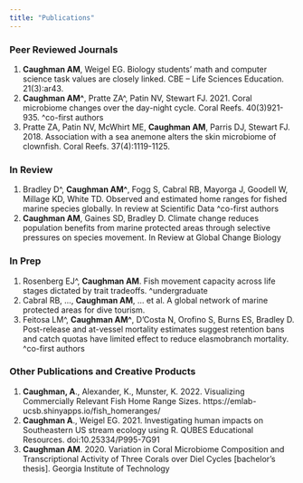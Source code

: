 ```yaml
---
title: "Publications"
---
```


### Peer Reviewed Journals

1. **Caughman AM**, Weigel EG. Biology students’ math and computer science task values are closely linked. CBE – Life Sciences Education. 21(3):ar43.
2.	**Caughman AM^**, Pratte ZA^, Patin NV, Stewart FJ. 2021. Coral microbiome changes over the day-night cycle. Coral Reefs. 40(3)921-935. ^co-first authors
3.	Pratte ZA, Patin NV, McWhirt ME, **Caughman AM**, Parris DJ, Stewart FJ. 2018. Association with a sea anemone alters the skin microbiome of clownfish. Coral Reefs. 37(4):1119-1125.

### In Review

1.	Bradley D^, **Caughman AM^**, Fogg S, Cabral RB, Mayorga J, Goodell W, Millage KD, White TD. Observed and estimated home ranges for fished marine species globally. In review at Scientific Data ^co-first authors
2. **Caughman AM**, Gaines SD, Bradley D. Climate change reduces population benefits from marine protected areas through selective pressures on species movement. In Review at Global Change Biology


### In Prep

1.	Rosenberg EJ^, **Caughman AM**. Fish movement capacity across life stages dictated by trait tradeoffs. ^undergraduate
2.	Cabral RB, …, **Caughman AM**, ... et al. A global network of marine protected areas for dive tourism. 
3.	Feitosa LM^, **Caughman AM^**, D’Costa N, Orofino S, Burns ES, Bradley D. Post-release and at-vessel mortality estimates suggest retention bans and catch quotas have limited effect to reduce elasmobranch mortality. ^co-first authors


### Other Publications and Creative Products
 
1.	**Caughman, A**., Alexander, K., Munster, K. 2022. Visualizing Commercially Relevant Fish Home Range Sizes. https://emlab-ucsb.shinyapps.io/fish_homeranges/
2.	**Caughman A**., Weigel EG. 2021. Investigating human impacts on Southeastern US stream ecology using R. QUBES Educational Resources. doi:10.25334/P995-7G91
3.	**Caughman AM**. 2020. Variation in Coral Microbiome Composition and Transcriptional Activity of Three Corals over Diel Cycles [bachelor’s thesis]. Georgia Institute of Technology

